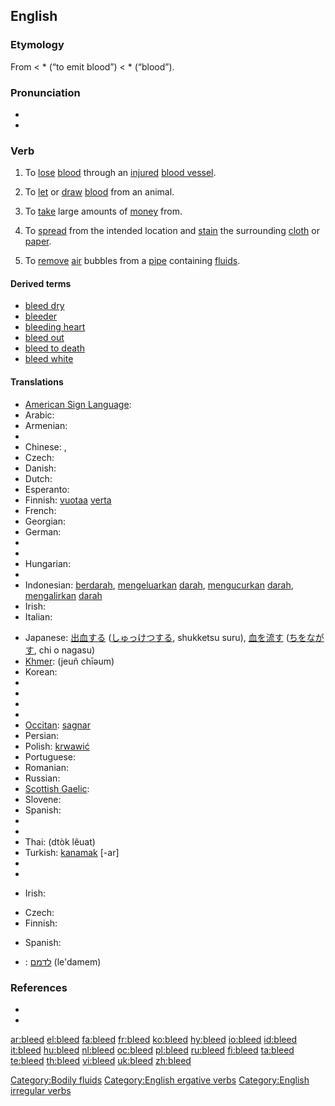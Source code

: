 ==English==

===Etymology===
From {{etyl|ang}} {{term|bledan|lang=ang}}
< *{{proto|Germanic|blothjan}} (“to emit blood”) < *{{proto|Germanic|blotham}} (“blood”).

===Pronunciation===
* {{IPA|/'bliːd/}}
* {{rhymes|iːd}}

===Verb===
{{en-verb|bleeds|bleeding|bled}}

# {{intransitive|of an animal}} To [[lose]] [[blood]] through an [[injured]] [[blood vessel]].
# {{transitive}} To [[let]] or [[draw]] [[blood]] from an animal.
# {{transitive}} To [[take]] large amounts of [[money]] from.
# {{intransitive|of an ink or dye}} To [[spread]] from the intended location and [[stain]] the surrounding [[cloth]] or [[paper]].
# {{transitive}} To [[remove]] [[air]] bubbles from a [[pipe]] containing [[fluid]]s.

====Derived terms====
* [[bleed dry]]
* [[bleeder]]
* [[bleeding heart]]
* [[bleed out]]
* [[bleed to death]]
* [[bleed white]]

====Translations====
{{trans-top|lose blood}}
* [[American Sign Language]]: {{tø|ase|4@Nose-PalmBackFingerAcross Wiggle 4@NearNeck-PalmBackFingerAcross|xs=American Sign Language}}
* Arabic: {{t|ar|نزف|tr=nazafa|sc=Arab}}
* Armenian: {{t-|hy|արյունահոսել|tr=aryunahosel|sc=Armn|xs=Armenian}}
* {{trreq|Basque}}
* Chinese: {{t-|cmn|流血|tr=liúxuè|sc=Hani|xs=Mandarin}}, {{t|cmn|放血|tr=fàngxuè|sc=Hani|xs=Mandarin}}
* Czech: {{t-|cs|krvácet}}
* Danish: {{t-|da|bløde}}
* Dutch: {{t+|nl|bloeden}}
* Esperanto: {{t-|eo|sangi|xs=Esperanto}}
* Finnish: [[vuotaa]] [[veri|verta]]
* French: {{t+|fr|saigner}}
* Georgian: {{t|ka|სისხლის დენა|tr=sisxlis dena|xs=Georgian}}
* German: {{t+|de|bluten}}
* {{trreq|Greek}}
* {{trreq|Hindi}}
* Hungarian: {{t+|hu|vérzik}}
* {{trreq|Icelandic}}
* Indonesian: [[darah|berdarah]], [[keluar|mengeluarkan]] [[darah]], [[kucur|mengucurkan]] [[darah]], [[alir|mengalirkan]] [[darah]]
* Irish: {{t|ga|cuir fuil|xs=Irish}}
* Italian: {{t-|it|sanguinare}}
{{trans-mid}}
* Japanese: [[出血]]する ([[しゅっけつ]]する, shukketsu suru), [[血]]を[[流す]] ([[ち]]を[[ながす]], chi o nagasu)
* [[Khmer]]: {{Khmr|[[ចេញឈាម]]}} (jeuñ chīəum)
* Korean: {{t|ko|피를 흘리다|sc=Kore}}
* {{trreq|Latin}}
* {{trreq|Latvian}}
* {{trreq|Lithuanian}}
* {{trreq|Mongolian}}
* [[Occitan]]: [[sagnar]]
* Persian: {{t|fa|حجامت کردن|sc=fa-Arab|xs=Persian}}
* Polish: [[krwawić]]
* Portuguese: {{t+|pt|sangrar}}
* Romanian: {{t+|ro|sângera}}
* Russian: {{t|ru|кровоточить|tr=krovotočít’|sc=Cyrl}}
* [[Scottish Gaelic]]: {{t-|gd|leig fuil|xs=Scottish Gaelic}}
* Slovene: {{t+|sl|krvaveti}}
* Spanish: {{t-|es|sangrar}}
* {{trreq|Swahili}}
* {{trreq|Swedish}}
* Thai: {{Thai|[[ตกเลือด]]}} (dtòk lêuat)
* Turkish: [[kanamak]] [-ar]
* {{trreq|Vietnamese}}
* {{trreq|Welsh}}
{{trans-bottom}}

{{trans-top|draw blood}}
* Irish: {{t|ga|fuiligh|xs=Irish}}
{{trans-mid}}
{{trans-bottom}}

{{trans-top|take money from}}
{{trans-mid}}
{{trans-bottom}}

{{trans-top|spread and stain}}
{{trans-mid}}
{{trans-bottom}}

{{trans-top|remove air bubbles}}
* Czech: {{t-|cs|odvzdušnit}}
* Finnish: {{t-|fi|ilmata}}
{{trans-mid}}
* Spanish: {{t-|es|purgar}}
{{trans-bottom}}

{{checktrans-top}}
* {{ttbc|Hebrew}}: [[לדמם]] (le'damem)
{{checktrans-bottom}}

===References===
* {{R:Century 1911}}
* {{R:Webster 1913}}

[[Category:Bodily fluids]]
[[Category:English ergative verbs]]
[[Category:English irregular verbs]]

[[ar:bleed]]
[[el:bleed]]
[[fa:bleed]]
[[fr:bleed]]
[[ko:bleed]]
[[hy:bleed]]
[[io:bleed]]
[[id:bleed]]
[[it:bleed]]
[[hu:bleed]]
[[nl:bleed]]
[[oc:bleed]]
[[pl:bleed]]
[[ru:bleed]]
[[fi:bleed]]
[[ta:bleed]]
[[te:bleed]]
[[th:bleed]]
[[vi:bleed]]
[[uk:bleed]]
[[zh:bleed]]